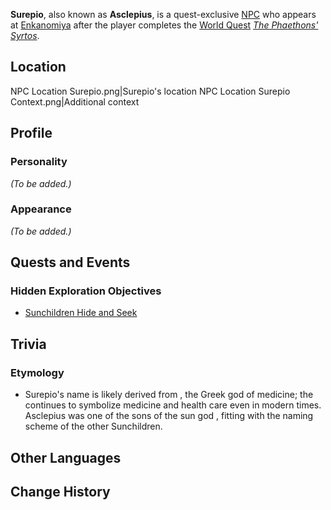 {{Meta
<!-- Remove this template after adding the missing info -->
|missing_NPC_profile  = yes
}}
{{Character Infobox
|type             = Quest NPC
|deceased         = Past
|image            = NPC Surepio.png
|realname         = Asclepius
|region           = Inazuma
|affiliation      = Enkanomiya
|affiliation2     = Sunchildren
|affiliation3     = Shades of Tokoyo
}}
'''Surepio''', also known as '''Asclepius''', is a quest-exclusive [[NPC]] who appears at [[Enkanomiya]] after the player completes the [[World Quest]] ''[[The Phaethons' Syrtos]]''.

==Location==
<gallery hideaddbutton="true" captionalign="center">
NPC Location Surepio.png|Surepio's location
NPC Location Surepio Context.png|Additional context
</gallery>

==Profile==
<!-- detailed story/lore information goes here -->
{{Quote|Here lies Surepio no Mikoto, who contracted a terrible illness as a young child, and upon recovering, gained some knowledge in the realm of medicine.|The Royal Tomb of Surepio}}

===Personality===
''(To be added.)''

===Appearance===
''(To be added.)''

==Quests and Events==
===Hidden Exploration Objectives===
* [[Sunchildren Hide and Seek]]

==Trivia==
===Etymology===
* Surepio's name is likely derived from {{w|Asclepius}}, the Greek god of medicine; the {{w|Rod of Asclepius}} continues to symbolize medicine and health care even in modern times. Asclepius was one of the sons of the sun god {{w|Apollo}}, fitting with the naming scheme of the other Sunchildren.

==Other Languages==
{{Other Languages|default_hidden = 1
|en      = Surepio
|zhs     = 栖令比御
|zhs_rm  = Qī<!--xī?-->lìngbǐyù{{Assumed}}
|zht     = 栖令比御
|zht_rm  = Qī<!--xī?-->lìngbǐyù{{Assumed}}
|ja      = 栖令比御
|ja_rm   = Surepio{{Assumed}}
|ko      = 스레피오
|ko_rm   = Seurepio
|es      = Surepio
|fr      = Surepio
|ru      = Сурэпио
|th      = Surepio
|vi      = Surepio
|de      = Surepio
|id      = Surepio
|pt      = Surepio
}}

==Change History==
{{Change History|2.4}}